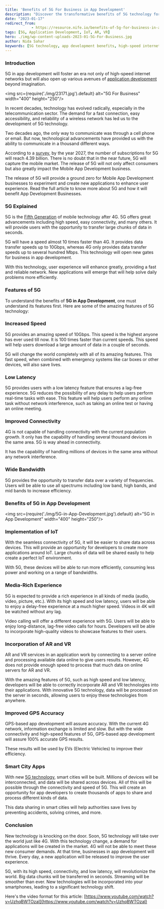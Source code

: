 ```yaml
---
title: 'Benefits of 5G For Business in App Development'
description: "Discover the transformative benefits of 5G technology for app development. Explore how 5G's high speed, low latency, and improved connectivity are revolutionizing application development, enhancing user experiences, and enabling new innovations such as IoT, AR, and VR. Learn how businesses can leverage 5G to create advanced applications, smart city solutions, and more."
date: "2023-01-17"
redirect_from: 
            - https://resource.nife.io/benefits-of-5g-for-business-in-app-development/
tags: [5G, Application Development, IoT, AR, VR]
hero: ./img/wp-content-uploads-2023-01-5G-For-Business.jpg
author: Nida Sahar
keywords: [5G technology, app development benefits, high-speed internet, low latency, IoT applications, AR technology, VR technology, smart city solutions]
---
```


### **Introduction**

5G in app development will foster an era not only of high-speed internet networks but will also open up various avenues of [application development](/blog/develop-digital-first-culture-edge-computing-applications/) beyond imagination.

<img src={require('./img/23171.jpg').default} alt="5G For Business" width="400" height="250"/>
<br/>


 
In recent decades, technology has evolved radically, especially in the telecommunication sector. The demand for a fast connection, easy accessibility, and reliability of a wireless network has led us to the development of 5G technology.

Two decades ago, the only way to communicate was through a cell phone or email. But now, technological advancements have provided us with the ability to communicate in a thousand different ways.

According to a [survey](https://www.statista.com/statistics/1199693/north-america-5g-subscriptions/), by the year 2027, the number of subscriptions for 5G will reach 4.39 billion. There is no doubt that in the near future, 5G will capture the mobile market. The release of 5G will not only affect consumers but also greatly impact the Mobile App Development business.

The release of 5G will provide a ground zero for Mobile App Development businesses to experiment and create new applications to enhance user experience. Read the full article to know more about 5G and how it will benefit App Development Businesses.

### **5G Explained**

5G is the [Fifth Generation](/blog/how-can-5g-connections-deliver-100times-faster-and-monetize/) of mobile technology after 4G. 5G offers great advancements including high speed, easy connectivity, and many others. It will provide users with the opportunity to transfer large chunks of data in seconds.

5G will have a speed almost 10 times faster than 4G. It provides data transfer speeds up to 10Gbps, whereas 4G only provides data transfer speeds up to several hundred Mbps. This technology will open new gates for business in app development.

With this technology, user experience will enhance greatly, providing a fast and reliable network. New applications will emerge that will help solve daily problems more efficiently.

### **Features of 5G**

To understand the benefits of **5G in App Development**, one must understand its features first. Here are some of the amazing features of 5G technology:

### **Increased Speed**

5G provides an amazing speed of 10Gbps. This speed is the highest anyone has ever used till now. It is 100 times faster than current speeds. This speed will help users download a large amount of data in a couple of seconds.

5G will change the world completely with all of its amazing features. This fast speed, when combined with emergency systems like car boxes or other devices, will also save lives.

### **Low Latency**

5G provides users with a low latency feature that ensures a lag-free experience. 5G reduces the possibility of any delay to help users perform real-time tasks with ease. This feature will help users perform any online task without network interference, such as taking an online test or having an online meeting.

### **Improved Connectivity**

4G is not capable of handling connectivity with the current population growth. It only has the capability of handling several thousand devices in the same area. 5G is way ahead in connectivity.

It has the capability of handling millions of devices in the same area without any network interference.

### **Wide Bandwidth**

5G provides the opportunity to transfer data over a variety of frequencies. Users will be able to use all spectrums including low band, high bands, and mid bands to increase efficiency.

### **Benefits of 5G in App Development**

<img src={require('./img/5G-in-App-Development.jpg').default} alt="5G in App Development" width="400" height="250"/>
<br/>


 

### **Implementation of IoT**

With the seamless connectivity of 5G, it will be easier to share data across devices. This will provide an opportunity for developers to create more applications around IoT. Large chunks of data will be shared easily to help create a perfect IoT environment.

With 5G, these devices will be able to run more efficiently, consuming less power and working on a range of bandwidths.

### **Media-Rich Experience**

5G is expected to provide a rich experience in all kinds of media (audio, video, picture, etc.). With its high speed and low latency, users will be able to enjoy a delay-free experience at a much higher speed. Videos in 4K will be watched without any lag.

Video calling will offer a different experience with 5G. Users will be able to enjoy long-distance, lag-free video calls for hours. Developers will be able to incorporate high-quality videos to showcase features to their users.

### **Incorporation of AR and VR**

AR and VR services in an application work by connecting to a server online and processing available data online to give users results. However, 4G does not provide enough speed to process that much data on online servers for AR and VR.

With the amazing features of 5G, such as high speed and low latency, developers will be able to correctly incorporate AR and VR technologies into their applications. With innovative 5G technology, data will be processed on the server in seconds, allowing users to enjoy these technologies from anywhere.

### **Improved GPS Accuracy**

GPS-based app development will assure accuracy. With the current 4G network, information exchange is limited and slow. But with the wide connectivity and high-speed features of 5G, GPS-based app development will assure 100% accurate GPS results.

These results will be used by EVs (Electric Vehicles) to improve their efficiency.

### **Smart City Apps**

With new [5G technology](/blog/5g-technology-cloud-computing-companies/), smart cities will be built. Millions of devices will be interconnected, and data will be shared across devices. All of this will be possible through the connectivity and speed of 5G. This will create an opportunity for app developers to create thousands of apps to share and process different kinds of data.

This data sharing in smart cities will help authorities save lives by preventing accidents, solving crimes, and more.

### **Conclusion**

New technology is knocking on the door. Soon, 5G technology will take over the world just like 4G. With this technology change, a demand for applications will be created in the market. 4G will not be able to meet these new consumer demands. At that time, businesses in app development will thrive. Every day, a new application will be released to improve the user experience.

5G, with its high speed, connectivity, and low latency, will revolutionize the world. Big data chunks will be transferred in seconds. Streaming will be smoother than ever. New technologies will be incorporated into your smartphones, leading to a significant technology shift.

Here's the video format for this article: [https://www.youtube.com/watch?v=UzhqBWTOzaI](https://www.youtube.com/watch?v=UzhqBWTOzaI)
